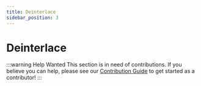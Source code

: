 ```yaml
---
title: Deinterlace
sidebar_position: 3
---
```


# Deinterlace

:::warning Help Wanted
This section is in need of contributions. If you believe you can help, please see our [Contribution Guide](../contribution-guide.mdx) to get started as a contributor!
:::